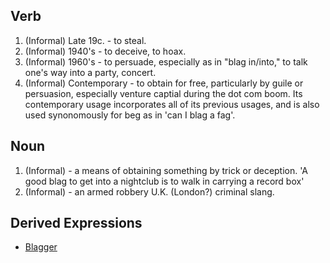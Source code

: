 == Verb ==

# (Informal) Late 19c. - to steal.
# (Informal) 1940's - to deceive, to hoax.
# (Informal) 1960's - to persuade, especially as in "blag in/into," to talk one's way into a party, concert.
# (Informal) Contemporary - to obtain for free, particularly by guile or persuasion, especially venture captial during the dot com boom. Its contemporary usage incorporates all of its previous usages, and is also used synonomously for beg as in 'can I blag a fag'.

== Noun ==

# (Informal) - a means of obtaining something by trick or deception. 'A good blag to get into a nightclub is to walk in carrying  a record box'
# (Informal) - an armed robbery U.K. (London?) criminal slang.

== Derived Expressions ==

* [[Blagger]]